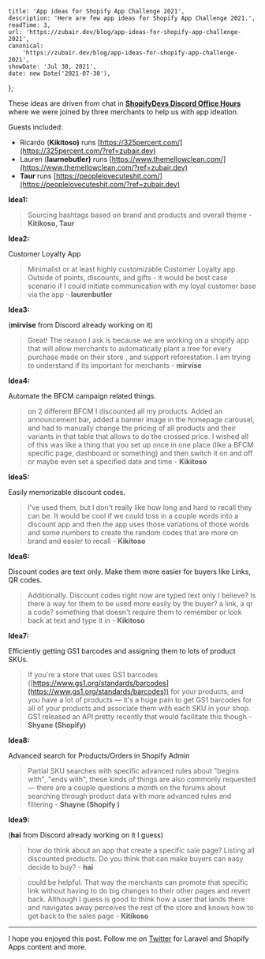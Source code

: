 
    title: 'App ideas for Shopify App Challenge 2021',
    description: 'Here are few app ideas for Shopify App Challenge 2021.',
    readTime: 3,
    url: 'https://zubair.dev/blog/app-ideas-for-shopify-app-challenge-2021',
    canonical:
        'https://zubair.dev/blog/app-ideas-for-shopify-app-challenge-2021',
    showDate: 'Jul 30, 2021',
    date: new Date('2021-07-30'),
};


These ideas are driven from chat in [**ShopifyDevs Discord Office Hours**](https://discord.com/invite/5RrrXHBfPx) where we were joined by three merchants to help us with app ideation.

Guests included:

-   Ricardo (**Kikitoso)** runs [https://325percent.com/](https://325percent.com/?ref=zubair.dev)
-   Lauren (**laurnebutler)** runs [https://www.themellowclean.com/](https://www.themellowclean.com/?ref=zubair.dev)
-   **Taur** runs [https://peoplelovecuteshit.com/](https://peoplelovecuteshit.com/?ref=zubair.dev)

**Idea1:**

> Sourcing hashtags based on brand and products and overall theme - **Kitikoso, Taur**

**Idea2:**

Customer Loyalty App

> Minimalist or at least highly customizable Customer Loyalty app. Outside of points, discounts, and gifts - it would be best case scenario if I could initiate communication with my loyal customer base via the app - **laurenbutler**

**Idea3:**

(**mirvise** from Discord already working on it)

> Great! The reason I ask is because we are working on a shopify app that will allow merchants to automatically plant a tree for every purchase made on their store , and support reforestation. I am trying to understand if its important for merchants - **mirvise**

**Idea4:**

Automate the BFCM campaign related things.

> on 2 different BFCM I discounted all my products. Added an announcement bar, added a banner image in the homepage carousel, and had to manually change the pricing of all products and their variants in that table that allows to do the crossed price.
> I wished all of this was like a thing that you set up once in one place (like a BFCM specific page, dashboard or something) and then switch it on and off or maybe even set a specified date and time - **Kikitoso**

**Idea5:**

Easily memorizable discount codes.

> I've used them, but I don't really like how long and hard to recall they can be. It would be cool if we could toss in a couple words into a discount app and then the app uses those variations of those words and some numbers to create the random codes that are more on brand and easier to recall - **Kikitoso**

**Idea6:**

Discount codes are text only. Make them more easier for buyers like Links, QR codes.

> Additionally. Discount codes right now are typed text only I believe? Is there a way for them to be used more easily by the buyer? a link, a qr a code? something that doesn't require them to remember or look back at text and type it in - **Kikitoso**

**Idea7:**

Efficiently getting GS1 barcodes and assigning them to lots of product SKUs.

> If you're a store that uses GS1 barcodes ([https://www.gs1.org/standards/barcodes](https://www.gs1.org/standards/barcodes)) for your products, and you have a lot of products — it's a huge pain to get GS1 barcodes for all of your products and associate them with each SKU in your shop. GS1 released an API pretty recently that would facilitate this though - **Shyane (Shopify)**

**Idea8:**

Advanced search for Products/Orders in Shopify Admin

> Partial SKU searches with specific advanced rules about "begins with", "ends with", these kinds of things are also commonly requested — there are a couple questions a month on the forums about searching through product data with more advanced rules and filtering - **Shayne (Shopify )**

**Idea9:**

(**hai** from Discord already working on it I guess)

> how do think about an app that create a specific sale page? Listing all discounted products. Do you think that can make buyers can easy decide to buy? - **hai**

> could be helpful. That way the merchants can promote that specific link without having to do big changes to their other pages and revert back. Although I guess is good to think how a user that lands there and navigates away perceives the rest of the store and knows how to get back to the sales page - **Kitikoso**

---

I hope you enjoyed this post. Follow me on [Twitter](https://twitter.com/Zubairmohsin33) for Laravel and Shopify Apps content and more.
